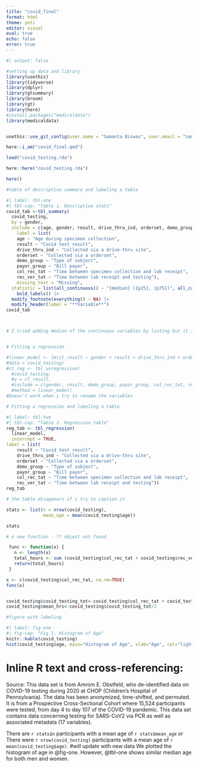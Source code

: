 ```yaml
---
title: "covid_final"
format: html
theme: yeti
editor: visual
eval: true
echo: false
error: true
---
```


```r
#| output: false

#setting up data and library
library(usethis)
library(tidyverse)
library(dplyr)
library(gtsummary)
library(broom)
library(gt)
library(here)
#install.packages("medicaldata")
library(medicaldata)


usethis::use_git_config(user.name = "Samanta Biswas", user.email = "samantabiswas88@gmail.com")

here::i_am("covid_final.qmd")

load("covid_testing.rda")

here::here("covid_testing.rda")

here()

```

```r

#table of descriptive summary and labeling a table

#| label: tbl-one
#| tbl-cap: "Table 1. Descriptive stats"
covid_tab <-tbl_summary(
  covid_testing,
  by = gender,
  include = c(age, gender, result, drive_thru_ind, orderset, demo_group, payor_group, col_rec_tat, rec_ver_tat),
    label = list(
    age ~ "Age during specimen collection",
    result ~ "Covid test result",
    drive_thru_ind ~ "Collected via a drive-thru site", 
    orderset ~ "Collected via a orderset",
    demo_group ~ "Type of subject",
    payor_group ~ "Bill payor",
    col_rec_tat ~ "Time between specimen collection and lab receipt", 
    rec_ver_tat ~ "Time between lab receipt and testing"),
	missing_text = "Missing",
  statistic = list(all_continuous() ~ "{median} ({p25}, {p75})", all_categorical() ~ "{n} ({p}%)")) |>
	bold_labels() |> 
  modify_footnote(everything() ~ NA) |> 
  modify_header(label = "**Variable**")
covid_tab



# I tried adding median of the continuous variables by listing but it is showing similar values for male and female. Slso cant ssem to caption it
```

```r



```

```r

# Fitting a regression

#linear_model <- lm(ct_result ~ gender + result + drive_thru_ind + orderset + demo_group + payor_group + col_rec_tat + rec_ver_tat, 
#data = covid_testing)
#ct_reg <- tbl_uvregression(
  #covid_testing, 
  #y = ct_result,
  #include = c(gender, result, demo_group, payor_group, col_rec_tat, rec_ver_tat),
  #method = linear_model)
#Doesn't work when i try to rename the variables


```

```r

# Fitting a regression and labeling a table

#| label: tbl-two
#| tbl-cap: "Table 2. Regression table"
reg_tab <- tbl_regression(
  linear_model, 
  intercept = TRUE,
label = list(
    result ~ "Covid test result",
    drive_thru_ind ~ "Collected via a drive-thru site", 
    orderset ~ "Collected via a orderset",
    demo_group ~ "Type of subject",
    payor_group ~ "Bill payor",
    col_rec_tat ~ "Time between specimen collection and lab receipt", 
    rec_ver_tat ~ "Time between lab receipt and testing"))
reg_tab

# the table disappears if i try to caption it
```

```r

stats <- list(n = nrow(covid_testing),
              mean_age = mean(covid_testing$age))

stats


```

```r
# a new function - ?? object not found

 func <- function(x) {
   n <- length(x)
   total_hours <- sum (covid_testing$col_rec_tat + covid_testing$rec_ver_tat)
   return(total_hours)
 }

x <- c(covid_testing$col_rec_tat, na.rm=TRUE)
func(x)


covid_testing$covid_testing_tot<-covid_testing$col_rec_tat + covid_testing$rec_ver_tat
covid_testing$mean_hrs<-covid_testing$covid_testing_tot/2

```

```r
#figure with labeling

#| label: fig-one
#| fig-cap: "Fig 1. Histogram of Age"
knitr::kable(covid_testing)
hist(covid_testing$age, main="Histogram of Age", xlab="Age", col="lightblue", border="black") 


```
# Inline R text and cross-referencing:

Source: This data set is from Amrom E. Obstfeld, who de-identified data on COVID-19 testing during 2020 at CHOP (Children’s Hospital of Pennsylvania). The data has been anonymized, time-shifted, and permuted. It is from a Prospective Cross-Sectional Cohort where 15,524 participants were tested, from day 4 to day 107 of the COVID-19 pandemic. This data set contains data concerning testing for SARS-CoV2 via PCR as well as associated metadata (17 variables).

There are `r stats$n` participants with a mean age of `r stats$mean_age` or There were `r nrow(covid_testing)` participants with a mean age of `r mean(covid_testing$age)`.
#will update with new data 
We plotted the histogram of age in @fig-one. However, @tbl-one shows similar median age for both men and women.
